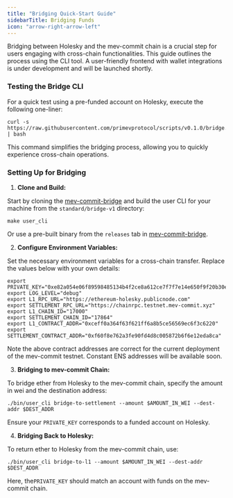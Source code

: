 ```yaml
---
title: "Bridging Quick-Start Guide"
sidebarTitle: Bridging Funds
icon: "arrow-right-arrow-left"
---
```


Bridging between Holesky and the mev-commit chain is a crucial step for users engaging with cross-chain functionalities. This guide outlines the process using the CLI tool. A user-friendly frontend with wallet integrations is under development and will be launched shortly.

### Testing the Bridge CLI

For a quick test using a pre-funded account on Holesky, execute the following one-liner:

```shell
curl -s https://raw.githubusercontent.com/primevprotocol/scripts/v0.1.0/bridge.sh | bash
```

This command simplifies the bridging process, allowing you to quickly experience cross-chain operations.

### Setting Up for Bridging

1. **Clone and Build:**

Start by cloning the [mev-commit-bridge](https://github.com/primevprotocol/mev-commit-bridge) and build the user CLI for your machine from the `standard/bridge-v1` directory:

```shell
make user_cli
```

Or use a pre-built binary from the `releases` tab in [mev-commit-bridge](https://github.com/primevprotocol/mev-commit-bridge/releases).

2. **Configure Environment Variables:**

Set the necessary environment variables for a cross-chain transfer. Replace the values below with your own details:

```shell
export PRIVATE_KEY="0xe82a054e06f89598485134b4f2ce8a612ce7f7f7e14e650f9f20b30efddd0e57"
export LOG_LEVEL="debug"
export L1_RPC_URL="https://ethereum-holesky.publicnode.com"
export SETTLEMENT_RPC_URL="https://chainrpc.testnet.mev-commit.xyz"
export L1_CHAIN_ID="17000"
export SETTLEMENT_CHAIN_ID="17864"
export L1_CONTRACT_ADDR="0xceff0a364f63f621ff6a8b5ce56569ec6f3c6220"
export SETTLEMENT_CONTRACT_ADDR="0xf60f8e762a3fe90fd4d8c005872b6f6e12eda8ca"
```

Note the above contract addresses are correct for the current deployment of the mev-commit testnet. Constant ENS addresses will be available soon.

3. **Bridging to mev-commit Chain:**

To bridge ether from Holesky to the mev-commit chain, specify the amount in wei and the destination address:

```shell
./bin/user_cli bridge-to-settlement --amount $AMOUNT_IN_WEI --dest-addr $DEST_ADDR
```

Ensure your `PRIVATE_KEY` corresponds to a funded account on Holesky.

4. **Bridging Back to Holesky:**

To return ether to Holesky from the mev-commit chain, use:

```shell
./bin/user_cli bridge-to-l1 --amount $AMOUNT_IN_WEI --dest-addr $DEST_ADDR
```

Here, the`PRIVATE_KEY` should match an account with funds on the mev-commit chain.
